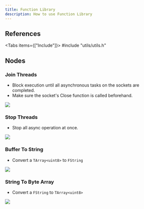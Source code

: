 ```yaml
---
title: Function Library
description: How to use Function Library
---
```



## References

<Tabs items={["Include"]}>
    <Tab value="Include">
        #include "utils/utils.h"
    </Tab>
</Tabs>

## Nodes

### Join Threads

- Block execution until all asynchronous tasks on the sockets are completed.
- Make sure the socket's Close function is called beforehand.

<img src="/img/utils/join_threads.png" loading="lazy" decoding="async" />

### Stop Threads

- Stop all async operation at once.

<img src="/img/utils/stop_threads.png" loading="lazy" decoding="async" />

### Buffer To String

- Convert a `TArray<uint8>` to `FString`

<img src="/img/utils/buffer_to_string.png" loading="lazy" decoding="async" />

### String To Byte Array

- Convert a `FString` to `TArray<uint8>`

<img src="/img/utils/string_to_byte_array.png" loading="lazy" decoding="async" />